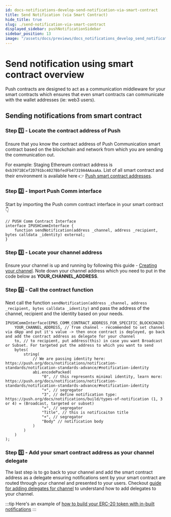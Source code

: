 ```yaml
---
id: docs-notifications-develop-send-notification-via-smart-contract
title: Send Notification (via Smart Contract)
hide_title: true
slug: ./send-notification-via-smart-contract
displayed_sidebar: pushNotificationSidebar
sidebar_position: 13
image: "/assets/docs/previews/docs_notifications_develop_send_notification_via_smart_contract--send_notification_(via_smart_contract).png"
---
```


# Send notification using smart contract overview

Push contracts are designed to act as a communication middleware for your smart contracts which ensures that even smart contracts can communicate with the wallet addresses (ie: web3 users).

<head>
  <title>Send Notification (via Smart Contract) | Push Notifications | Push Documentation</title>
</head>

## Sending notifications from smart contract

### Step 1️⃣ - Locate the contract address of Push
Ensure that you know the contract address of Push Communication smart contract based on the blockchain and network from which you are sending the communication out. 

For example: Staging Ethereum contract address is `0xb3971BCef2D791bc4027BbfedFb47319A4AAaaAa`. List of all smart contract and their environment is available here 👉 [Push smart contract addresses](/docs/notifications/push-smart-contracts/contract-addresses/ "List of all relevant push protocol smart contract addresses").

### Step 2️⃣ - Import Push Comm interface
Start by importing the Push comm contract interface in your smart contract 👇

```solidity
// PUSH Comm Contract Interface
interface IPUSHCommInterface {
    function sendNotification(address _channel, address _recipient, bytes calldata _identity) external;
}
```

### Step 3️⃣ - Locate your channel address
Ensure your channel is up and running by following this guide - [Creating your channel](/docs/notifications/tutorials/create-your-channel/ "Guide explaining how to create your channel"). Note down your channel address which you need to put in the code below as **YOUR_CHANNEL_ADDRESS**.

### Step 4️⃣ - Call the contract function
Next call the function `sendNotification(address _channel, address _recipient, bytes calldata _identity)` and pass the address of the channel, recipient and the identity based on your needs.

```solidity
IPUSHCommInterface(EPNS_COMM_CONTRACT_ADDRESS_FOR_SPECIFIC_BLOCKCHAIN).sendNotification(
    YOUR_CHANNEL_ADDRESS, // from channel - recommended to set channel via dApp and put it's value -> then once contract is deployed, go back and add the contract address as delegate for your channel
    to, // to recipient, put address(this) in case you want Broadcast or Subset. For targeted put the address to which you want to send
    bytes(
        string(
            // We are passing identity here: https://push.org/docs/notifications/notification-standards/notification-standards-advance/#notification-identity
            abi.encodePacked(
                "0", // this represents minimal identity, learn more: https://push.org/docs/notifications/notification-standards/notification-standards-advance/#notification-identity
                "+", // segregator
                "3", // define notification type:  https://push.org/docs/notifications/build/types-of-notification (1, 3 or 4) = (Broadcast, targeted or subset)
                "+", // segregator
                "Title", // this is notificaiton title
                "+", // segregator
                "Body" // notification body
            )
        )
    )
);
```

### Step 5️⃣ - Add your smart contract address as your channel delegate
The last step is to go back to your channel and add the smart contract address as a delegate ensuring notifications sent by your smart contract are routed through your channel and presented to your users. Checkout [guide for adding delegates for channel](/docs/notifications/tutorials/create-your-channel/#adding-delegates-for-channel "Guide to adding delegates to your channel") to understand how to add delegates to your channel.

:::tip
Here's an example of [how to build your ERC-20 token with in-built notifications](/docs/notifications/tutorials/token-transfer-notification-from-smart-contract/)
:::